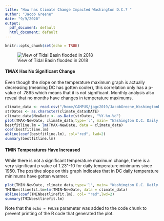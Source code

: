 ```yaml
---
title: "How has Climate Change Impacted Washington D.C.? "
author: "Jacob Greene"
date: "9/9/2020"
output:
  pdf_document: default
  html_document: default
---
```



```r
knitr::opts_chunk$set(echo = TRUE)
```

![View of Tidal Basin flooded in 2018](/home/CAMPUS/jagc2019/Tidal basin flooding.jpg)


#### TMAX Has No Significant Change

Even though the slope on the temperature maximum graph is actually decreasing (meaning DC has gotten cooler), this correlation only has a p- value of .7895 which means that it is not significant. Monthly analysis also reveal that no months have changes in temperature maximums.


```r
climate_data <- read.csv("/home/CAMPUS/jagc2019/JacobGreene_WashingtonDC_Data.csv")
strDates <- as.character(climate_data$DATE)
climate_data$NewDate <- as.Date(strDates, "%Y-%m-%d")
plot(TMAX~NewDate, climate_data,type='l', main= "Washington D.C. Daily Temperature Maximum vs Time", xlab= "Time", ylab= "Daily Temperature Maximum (C)")
bestfitline.lm = lm(TMAX~NewDate, data = climate_data)
coef(bestfitline.lm)
abline(coef(bestfitline.lm), col="red", lwd=2)
summary(bestfitline.lm)
```


#### TMIN Temperatures Have Increased

While there is not a significant temperature maximum change, there is a very significant p value of 1.23^-10 for daily temperature minimums since 1950. The positive slope on this graph indicates that in DC daily temperature minimums have gotten warmer.

```r
plot(TMIN~NewDate, climate_data,type='l', main= "Washington D.C. Daily Temperature Minimum vs Time", xlab= "Time ", ylab= "Daily Temperature Minimum (C)")
TMINbestlinefit.lm=lm(TMIN~NewDate, data = climate_data)
abline(coef(TMINbestlinefit.lm), col= "red",lwd=2)
summary(TMINbestlinefit.lm)
```

Note that the `echo = FALSE` parameter was added to the code chunk to prevent printing of the R code that generated the plot.
